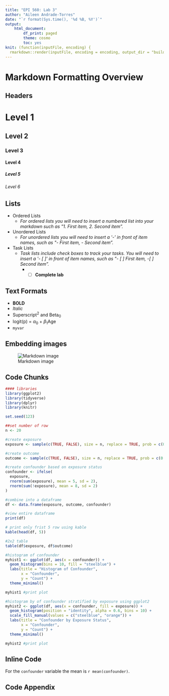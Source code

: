 ```yaml
---
title: "EPI 560: Lab 3"
author: "Aileen Andrade-Torres"
date: "`r format(Sys.time(), '%d %B, %Y')`"
output: 
    html_document:
        df_print: paged
        theme: cosmo
        toc: yes
knit: (function(inputFile, encoding) {
  rmarkdown::render(inputFile, encoding = encoding, output_dir = "build") })
---
```


# Markdown Formatting Overview 

## Headers
# Level 1  
## Level 2  
### Level 3  
#### Level 4  
##### Level 5  
###### Level 6

## Lists
* Ordered Lists
  + *For ordered lists you will need to insert a numbered list into your markdown such as \"1. First item, 2. Second item".*
+ Unordered Lists
    + *For unordered lists you will need to insert a \'-' in front of item names, such as \"- First item, - Second item".*
+ Task Lists
  + *Task lists include check boxes to track your tasks. You will need to insert a \'- \[ ]' in front of item names, such as \"- \[ ] First item, \-\[ ] Second item".*
      + - [ ] **Complete lab**


## Text Formats
* **BOLD**
+ *Italic*
+ Superscript^2^ and Beta~0~
+ logit\(p) = $\alpha$~0~ \+ $\beta$~1~Age
+ `myvar`

## Embedding images

![Markdown image](/Users/aileenandrade/Desktop/Personal/cats.jpeg)

## Code Chunks

```r
#### libraries 
library(ggplot2)
library(tidyverse)
library(dplyr)
library(knitr)
```

  
```r
set.seed(123)

##set number of row 
n <- 20

#create exposure
exposure <- sample(c(TRUE, FALSE), size = n, replace = TRUE, prob = c(0.4, 0.6))

#create outcome
outcome <- sample(c(TRUE, FALSE), size = n, replace = TRUE, prob = c(0.7, 0.3))

#create confounder based on exposure status
confounder <- ifelse(
  exposure,
  rnorm(sum(exposure), mean = 5, sd = 2),
  rnorm(sum(!exposure), mean = 8, sd = 2)
)

#combine into a dataframe
df <- data.frame(exposure, outcome, confounder)

#view entire dataframe
print(df)

# print only frist 5 row using kable
kable(head(df, 5))

#2x2 table
table(df$exposure, df$outcome)

#histogram of confounder
myhist1 <- ggplot(df, aes(x = confounder)) +
  geom_histogram(bins = 10, fill = "steelblue") +
  labs(title = "Histogram of Confounder",
       x = "Confounder",
       y = "Count") +
  theme_minimal()

myhist1 #print plot

#histogram by of confounder stratified by exposure using ggplot2
myhist2 <- ggplot(df, aes(x = confounder, fill = exposure)) +
  geom_histogram(position = "identity", alpha = 0.6, bins = 10) +
  scale_fill_manual(values = c("steelblue", "orange")) + 
  labs(title = "Confounder by Exposure Status",
       x = "Confounder",
       y = "Count") +
  theme_minimal()

myhist2 #print plot


```


## Inline Code

For the `confounder` variable the mean is `r mean(confounder)`.



\pagebreak  

## Code Appendix  
 
```r
```
